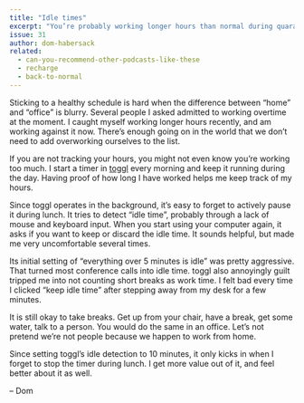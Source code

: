 ```yaml
---
title: "Idle times"
excerpt: "You’re probably working longer hours than normal during quarantine. Even when working from home, it is okay and important to take breaks."
issue: 31
author: dom-habersack
related:
  - can-you-recommend-other-podcasts-like-these
  - recharge
  - back-to-normal
---
```

Sticking to a healthy schedule is hard when the difference between “home” and “office” is blurry. Several people I asked admitted to working overtime at the moment. I caught myself working longer hours recently, and am working against it now. There’s enough going on in the world that we don’t need to add overworking ourselves to the list.

If you are not tracking your hours, you might not even know you’re working too much. I start a timer in [toggl](https://toggl.com) every morning and keep it running during the day. Having proof of how long I have worked helps me keep track of my hours.

Since toggl operates in the background, it’s easy to forget to actively pause it during lunch. It tries to detect “idle time”, probably through a lack of mouse and keyboard input. When you start using your computer again, it asks if you want to keep or discard the idle time. It sounds helpful, but made me very uncomfortable several times.

Its initial setting of “everything over 5 minutes is idle” was pretty aggressive. That turned most conference calls into idle time. toggl also annoyingly guilt tripped me into not counting short breaks as work time. I felt bad every time I clicked “keep idle time” after stepping away from my desk for a few minutes.

It is still okay to take breaks. Get up from your chair, have a break, get some water, talk to a person. You would do the same in an office. Let’s not pretend we’re not people because we happen to work from home.

Since setting toggl’s idle detection to 10 minutes, it only kicks in when I forget to stop the timer during lunch. I get more value out of it, and feel better about it as well.

– Dom
